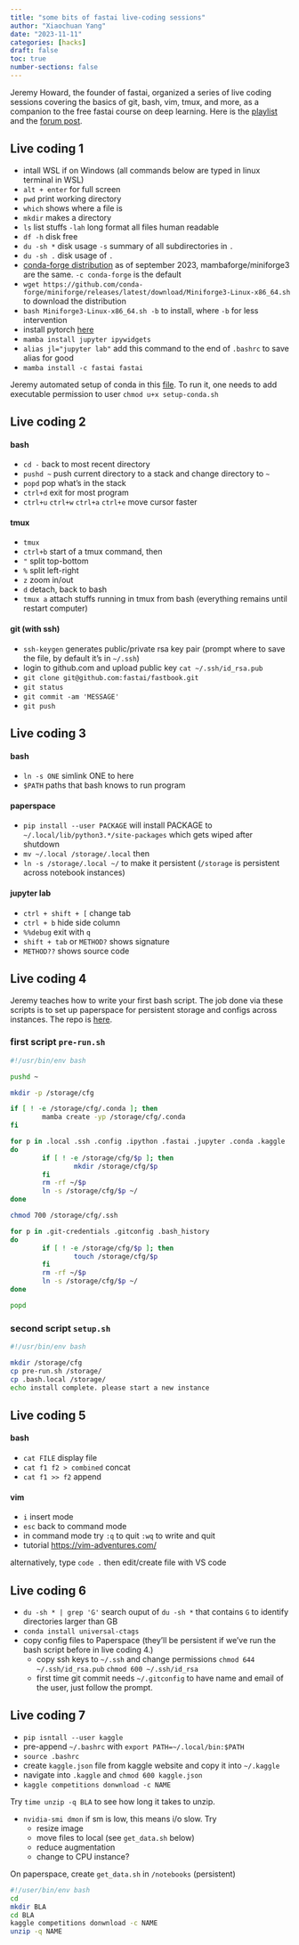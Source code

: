 ---
title: "some bits of fastai live-coding sessions"
author: "Xiaochuan Yang"
date: "2023-11-11"
categories: [hacks]
draft: false
toc: true
number-sections: false
---

Jeremy Howard, the founder of fastai, organized a series of live coding sessions covering the basics of git, bash, vim, tmux, and more, as a companion to the free fastai course on deep learning. Here is the [playlist](https://www.youtube.com/playlist?list=PLfYUBJiXbdtSLBPJ1GMx-sQWf6iNhb8mM) and the [forum post](https://forums.fast.ai/t/live-coding-aka-walk-thrus/96617). 

## Live coding 1  
- intall WSL if on Windows (all commands below are typed in linux terminal in WSL)
- `alt + enter` for full screen
- `pwd` print working directory
- `which` shows where a file is
- `mkdir` makes a directory
- `ls` list stuffs `-lah` long format all files human readable
- `df -h` disk free
- `du -sh *` disk usage `-s` summary of all subdirectories in `.`
- `du -sh .` disk usage of `.`  
- [conda-forge  distribution](https://github.com/conda-forge/miniforge) as of september 2023,  mambaforge/miniforge3 are the same. `-c conda-forge` is the default
- `wget https://github.com/conda-forge/miniforge/releases/latest/download/Miniforge3-Linux-x86_64.sh` to download the distribution
- `bash Miniforge3-Linux-x86_64.sh -b` to install, where `-b` for less intervention
- install pytorch [here](https://pytorch.org/get-started/locally/)
- `mamba install jupyter ipywidgets`
- `alias jl="jupyter lab"` add this command to the end of `.bashrc` to save alias for good
- `mamba install -c fastai fastai`


:::{.callout-tip}
Jeremy automated setup of conda in this [file](https://raw.githubusercontent.com/fastai/fastsetup/master/setup-conda.sh).  To run it, one needs to add executable permission to user `chmod u+x setup-conda.sh`
:::

## Live coding 2  


#### bash  
- `cd -` back to most recent directory
- `pushd ~` push current directory to a stack and change directory to `~`
- `popd` pop what's in the stack
- `ctrl+d` exit for most program
- `ctrl+u` `ctrl+w` `ctrl+a` `ctrl+e` move cursor faster


#### tmux  
- `tmux`
- `ctrl+b` start of a tmux command, then
- `"` split top-bottom
- `%` split left-right
- `z` zoom in/out
- `d` detach, back to bash
- `tmux a` attach stuffs running in tmux from bash (everything remains until restart computer)


#### git (with ssh)
- `ssh-keygen` generates public/private rsa key pair (prompt where to save the file, by default it's in `~/.ssh`)
- login to github.com and upload public key  `cat ~/.ssh/id_rsa.pub`
- `git clone git@github.com:fastai/fastbook.git`
- `git status` 
- `git commit -am 'MESSAGE'`
- `git push`


## Live coding 3  

#### bash  
- `ln -s ONE` simlink ONE to here
- `$PATH` paths that bash knows to run program

#### paperspace
- `pip install --user PACKAGE` will install PACKAGE to `~/.local/lib/python3.*/site-packages`  which gets wiped after shutdown
- `mv ~/.local /storage/.local` then 
- `ln -s /storage/.local ~/` to make it persistent (`/storage` is persistent across notebook instances)

#### jupyter lab  
- `ctrl + shift + [` change tab
- `ctrl + b` hide side column
- `%%debug` exit with `q`
- `shift + tab` or `METHOD?` shows signature
- `METHOD??` shows source code

## Live coding 4

:::{.callout-tip}
Jeremy teaches how to write your first bash script. The job done via these scripts is to set up paperspace for persistent storage and configs across instances. The repo is [here](https://github.com/fastai/paperspace-setup/tree/master).
:::


### first script `pre-run.sh`

```{bash}
#!/usr/bin/env bash

pushd ~

mkdir -p /storage/cfg

if [ ! -e /storage/cfg/.conda ]; then
        mamba create -yp /storage/cfg/.conda
fi

for p in .local .ssh .config .ipython .fastai .jupyter .conda .kaggle
do
        if [ ! -e /storage/cfg/$p ]; then
                mkdir /storage/cfg/$p
        fi
        rm -rf ~/$p
        ln -s /storage/cfg/$p ~/
done

chmod 700 /storage/cfg/.ssh

for p in .git-credentials .gitconfig .bash_history
do
        if [ ! -e /storage/cfg/$p ]; then
                touch /storage/cfg/$p
        fi
        rm -rf ~/$p
        ln -s /storage/cfg/$p ~/
done

popd
```

### second script `setup.sh`

```{bash}
#!/usr/bin/env bash

mkdir /storage/cfg
cp pre-run.sh /storage/
cp .bash.local /storage/
echo install complete. please start a new instance
```



## Live coding 5


#### bash
- `cat FILE` display file
- `cat f1 f2 > combined` concat
- `cat f1 >> f2` append


#### vim  
- `i` insert mode
- `esc` back to command mode
- in command mode try `:q` to quit `:wq` to write and quit 
- tutorial [https://vim-adventures.com/](https://vim-adventures.com/)

alternatively,  type `code .` then edit/create file with VS code 


## Live coding 6


- `du -sh * | grep 'G'`  search ouput of `du -sh *` that contains `G` to identify directories larger than GB
- `conda install universal-ctags`
- copy config files to Paperspace (they'll be persistent if we've run the bash script before in live coding 4.)
  -  copy ssh keys to `~/.ssh` and change permissions `chmod 644 ~/.ssh/id_rsa.pub` `chmod 600 ~/.ssh/id_rsa`
  -  first time git commit needs `~/.gitconfig` to have name and email of the user, just follow the prompt. 


## Live coding 7

- `pip isntall --user kaggle`  
- pre-append `~/.bashrc` with  `export PATH=~/.local/bin:$PATH`
- `source .bashrc` 
- create `kaggle.json` file from kaggle website and copy  it into `~/.kaggle`
- navigate into `.kaggle` and `chmod 600 kaggle.json`
- `kaggle competitions donwnload -c NAME`


Try `time unzip -q BLA` to see how long it takes to unzip. 


- `nvidia-smi dmon` if sm is low, this means i/o slow. Try  
  -  resize image
  -  move files to local (see `get_data.sh` below) 
  -  reduce augmentation
  -  change to CPU instance?



On paperspace, create `get_data.sh` in `/notebooks` (persistent)
```{bash}
#!/user/bin/env bash
cd
mkdir BLA
cd BLA
kaggle competitions donwnload -c NAME
unzip -q NAME
```